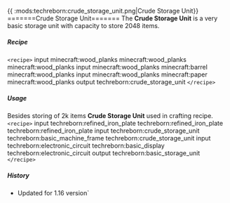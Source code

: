 {{ :mods:techreborn:crude_storage_unit.png|Crude Storage
Unit}} =======Crude Storage Unit======= The **Crude Storage Unit**
is a very basic storage unit with capacity to store 2048 items.

##### Recipe

`<recipe>` input minecraft:wood_planks minecraft:wood_planks
minecraft:wood_planks input minecraft:wood_planks minecraft:barrel
minecraft:wood_planks input minecraft:wood_planks minecraft:paper
minecraft:wood_planks output techreborn:crude_storage_unit
`</recipe>`

##### Usage

Besides storing of 2k items **Crude Storage Unit** used in crafting
recipe. `<recipe>` input techreborn:refined_iron_plate
techreborn:refined_iron_plate techreborn:refined_iron_plate input
techreborn:crude_storage_unit techreborn:basic_machine_frame
techreborn:crude_storage_unit input techreborn:electronic_circuit
techreborn:basic_display techreborn:electronic_circuit output
techreborn:basic_storage_unit `</recipe>`

##### History

* Updated for 1.16 version`
